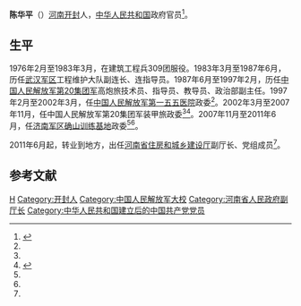 '''陈华平'''（{{bd|1957年|6月||}}）[[河南|河南]][[开封|开封]]人，[[中华人民共和国|中华人民共和国]]政府官员<ref name=hns>{{Cite web|url =http://www.henan.gov.cn/zwgk/system/2011/07/22/010259284.shtml|title =省住房城乡建设厅副厅长：陈华平|author =|date =2011-07-22|publisher =河南省人民政府|language =|accessdate =|quote =|deadurl =yes|archiveurl =https://web.archive.org/web/20170202005954/http://www.henan.gov.cn/zwgk/system/2011/07/22/010259284.shtml|archivedate =2017-02-02}}</ref>。

==生平==
1976年2月至1983年3月，在建筑工程兵309团服役。1983年3月至1987年6月，历任[[武汉军区|武汉军区]]工程维护大队副连长、连指导员。1987年6月至1997年2月，历任[[中国人民解放军第20集团军|中国人民解放军第20集团军]]高炮旅技术员、指导员、教导员、政治部副主任。1997年2月至2002年3月，任[[中国人民解放军第一五五医院|中国人民解放军第一五五医院]]政委<ref name=hns/>。2002年3月至2007年11月，任中国人民解放军第20集团军装甲旅政委<ref name=hns/><ref name=qf>{{Cite web |url = http://www.chinanews.com/gn/news/2008/10-27/1425740.shtml |title =  前锋-2008演习进入临战状态 将向外军留学生展示|author =  |date = 2008-10-27 |publisher = 中国新闻网 |language =  |accessdate =  |quote =  }}</ref>。2007年11月至2011年6月，任[[济南军区|济南军区]][[中国人民解放军陆军确山合同战术训练基地|确山训练基地]]政委<ref name=hns/><ref name=qf/>。

2011年6月起，转业到地方，出任[[河南省住房和城乡建设厅|河南省住房和城乡建设厅]]副厅长、党组成员<ref name=hns/>。

==参考文献==
{{reflist}}

{{中华人民共和国官员小作品}}
{{DEFAULTSORT:Chen陈}}
[[Category:陈姓|H]]
[[Category:开封人|Category:开封人]]
[[Category:中国人民解放军大校|Category:中国人民解放军大校]]
[[Category:河南省人民政府副厅长|Category:河南省人民政府副厅长]]
[[Category:中华人民共和国建立后的中国共产党党员|Category:中华人民共和国建立后的中国共产党党员]]
